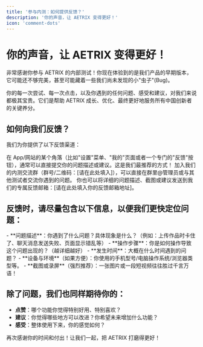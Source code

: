 ```yaml
---
title: '参与内测：如何提供反馈？'
description: '你的声音，让 AETRIX 变得更好！'
icon: 'comment-dots'
---
```


# 你的声音，让 AETRIX 变得更好！

非常感谢你参与 AETRIX 的内部测试！你现在体验到的是我们产品的早期版本，它可能还不够完美，甚至可能藏着一些我们尚未发现的小"虫子"(Bug)。

你的每一次尝试、每一次点击，以及你遇到的任何问题、感受和建议，对我们来说都极其宝贵。它们是帮助 AETRIX 成长、优化、最终更好地服务所有中国创新者的关键养分。

## 如何向我们反馈？

我们为你提供了以下反馈渠道：

<Steps>
  <Step title="应用内反馈入口">
    在 App/网站的某个角落（比如"设置"菜单、"我的"页面或者一个专门的"反馈"按钮），通常可以直接提交你的问题描述或建议。这是我们最推荐的方式！
  </Step>
  <Step title="内测专属微信群">
    加入我们的内测交流群（群号/二维码：[请在此处填入]），可以直接在群里@管理员或与其他测试者交流你遇到的问题。
  </Step>
  <Step title="反馈邮箱">
    你也可以将详细的问题描述、截图或建议发送到我们的专属反馈邮箱：[请在此处填入你的反馈邮箱地址]。
  </Step>
</Steps>

## 反馈时，请尽量包含以下信息，以便我们更快定位问题：

<Card title="有效反馈的要素" icon="clipboard-list">
  - **问题描述**：你遇到了什么问题？具体现象是什么？（例如：上传作品时卡住了、聊天消息发送失败、页面显示错乱等）
  - **操作步骤**：你是如何操作导致这个问题出现的？（越详细越好）
  - **发生时间**：大概在什么时间遇到的问题？
  - **设备与环境**（如果方便）：你使用的手机型号/电脑操作系统/浏览器类型等。
  - **截图或录屏**（强烈推荐）：一张图片或一段短视频往往胜过千言万语！
</Card>

## 除了问题，我们也同样期待你的：

- **点赞**：哪个功能你觉得特别好用、特别喜欢？
- **建议**：你觉得哪些地方可以改进？你希望未来增加什么功能？
- **感受**：整体使用下来，你的感觉如何？

<Note>
再次感谢你的时间和付出！让我们一起，把 AETRIX 打磨得更好！
</Note> 